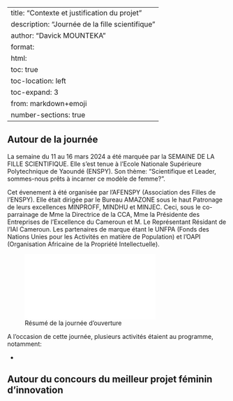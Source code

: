 
---
title: "Contexte et justification du projet"
description: "Journée de la fille scientifique"
author: "Davick MOUNTEKA"
format:
  html:
    toc: true
    toc-location: left
    toc-expand: 3
from: markdown+emoji
number-sections: true
---

## Autour de la journée

La semaine du 11 au 16 mars 2024 a été marquée par la SEMAINE DE LA FILLE SCIENTIFIQUE. Elle s'est tenue à l'Ecole Nationale Supérieure Polytechnique de Yaoundé (ENSPY). Son thème: "Scientifique et Leader, sommes-nous prêts à incarner ce modèle de femme?".

Cet évenement à été organisée par l'AFENSPY (Association des Filles de l'ENSPY). Elle était dirigée par le Bureau AMAZONE sous le haut Patronage de leurs excellences MINPROFF, MINDHU et MINJEC. Ceci, sous le co-parrainage de Mme la Directrice de la CCA, Mme la Présidente des Entreprises de l'Excellence du Cameroun et M. Le Représentant Résidant de l'IAI Cameroun. Les partenaires de marque étant le UNFPA (Fonds des Nations Unies pour les Activités en matière de Population) et l'OAPI (Organisation Africaine de la Propriété Intellectuelle).

![Résumé de la journée d'ouverture](images/ouverture.ts)

A l'occasion de cette journée, plusieurs activités étaient au programme, notamment:

- 

## Autour du concours du meilleur projet féminin d'innovation
